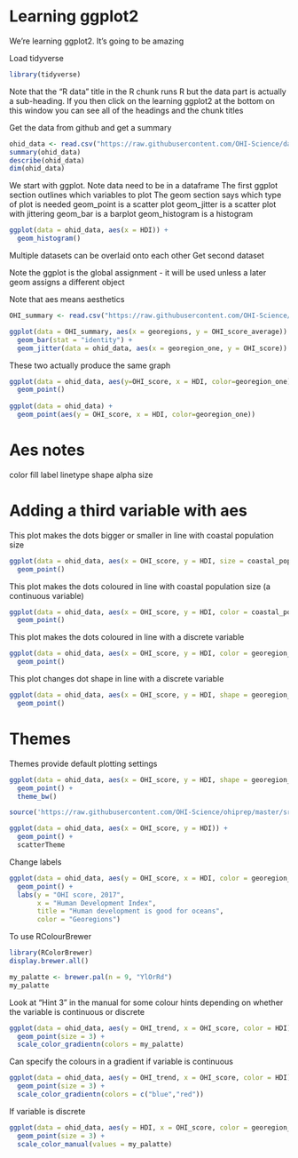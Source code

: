 
# Learning ggplot2
We're learning ggplot2. It's going to be amazing

Load tidyverse
```r
library(tidyverse)
```

Note that the "R data" title in the R chunk runs R but the data part is actually a sub-heading. If you then click on the learning ggplot2 at the bottom on this window you can see all of the headings and the chunk titles

Get the data from github and get a summary

```r
ohid_data <- read.csv("https://raw.githubusercontent.com/OHI-Science/data-science-training/master/data/OHI_global_data.csv")
summary(ohid_data)
describe(ohid_data)
dim(ohid_data)
```

We start with ggplot. Note data need to be in a dataframe
The first ggplot section outlines which variables to plot
The geom section says which type of plot is needed
geom_point is a scatter plot
geom_jitter is a scatter plot with jittering
geom_bar is a barplot
geom_histogram is a histogram

```r
ggplot(data = ohid_data, aes(x = HDI)) + 
  geom_histogram()
```
Multiple datasets can be overlaid onto each other
Get second dataset

Note the ggplot is the global assignment - it will be used unless a later geom assigns a different object

Note that aes means aesthetics
```r
OHI_summary <- read.csv("https://raw.githubusercontent.com/OHI-Science/data-science-training/master/data/OHI_scores_georegion_summary.csv")

ggplot(data = OHI_summary, aes(x = georegions, y = OHI_score_average)) +
  geom_bar(stat = "identity") +
  geom_jitter(data = ohid_data, aes(x = georegion_one, y = OHI_score))
```

These two actually produce the same graph
```r
ggplot(data = ohid_data, aes(y=OHI_score, x = HDI, color=georegion_one)) +
  geom_point()
  
ggplot(data = ohid_data) +
  geom_point(aes(y = OHI_score, x = HDI, color=georegion_one)) 
```

# Aes notes
color
fill
label
linetype
shape
alpha
size

# Adding a third variable with aes
This plot makes the dots bigger or smaller in line with coastal population size
```r
ggplot(data = ohid_data, aes(x = OHI_score, y = HDI, size = coastal_pop)) +
  geom_point()
```

This plot makes the dots coloured in line with coastal population size (a continuous variable)
```r
ggplot(data = ohid_data, aes(x = OHI_score, y = HDI, color = coastal_pop)) +
  geom_point()
```

This plot makes the dots coloured in line with a discrete variable
```r
ggplot(data = ohid_data, aes(x = OHI_score, y = HDI, color = georegion_one)) +
  geom_point()
```

This plot changes dot shape in line with a discrete variable
```r
ggplot(data = ohid_data, aes(x = OHI_score, y = HDI, shape = georegion_one)) +
  geom_point()
```

# Themes
Themes provide default plotting settings
```r
ggplot(data = ohid_data, aes(x = OHI_score, y = HDI, shape = georegion_one)) +
  geom_point() +
  theme_bw()
```

```r
source('https://raw.githubusercontent.com/OHI-Science/ohiprep/master/src/R/scatterTheme.txt')       

ggplot(data = ohid_data, aes(x = OHI_score, y = HDI)) + 
  geom_point() + 
  scatterTheme
```

Change labels
```r
ggplot(data = ohid_data, aes(y = OHI_score, x = HDI, color = georegion_one)) +
  geom_point() +
  labs(y = "OHI score, 2017",
       x = "Human Development Index",
       title = "Human development is good for oceans",
       color = "Georegions")
```

To use RColourBrewer
```r
library(RColorBrewer)
display.brewer.all()

my_palatte <- brewer.pal(n = 9, "YlOrRd")
my_palatte
```
Look at "Hint 3" in the manual for some colour hints depending on whether the variable is continuous or discrete

```r
ggplot(data = ohid_data, aes(y = OHI_trend, x = OHI_score, color = HDI)) +
  geom_point(size = 3) +
  scale_color_gradientn(colors = my_palatte)
```

Can specify the colours in a gradient if variable is continuous
```r
ggplot(data = ohid_data, aes(y = OHI_trend, x = OHI_score, color = HDI)) +
  geom_point(size = 3) +
  scale_color_gradientn(colors = c("blue","red"))
```

If variable is discrete
```r
ggplot(data = ohid_data, aes(y = HDI, x = OHI_score, color = georegion_one)) +
  geom_point(size = 3) +
  scale_color_manual(values = my_palatte)
```

